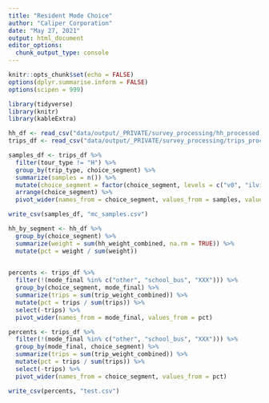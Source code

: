 ```yaml
---
title: "Resident Mode Choice"
author: "Caliper Corporation"
date: "May 27, 2021"
output: html_document
editor_options: 
  chunk_output_type: console
---
```


```r
knitr::opts_chunk$set(echo = FALSE)
options(dplyr.summarise.inform = FALSE)
options(scipen = 999)

library(tidyverse)
library(knitr)
library(kableExtra)
```

```r
hh_df <- read_csv("data/output/_PRIVATE/survey_processing/hh_processed.csv")
trips_df <- read_csv("data/output/_PRIVATE/survey_processing/trips_processed.csv")
```

```r
samples_df <- trips_df %>%
  filter(tour_type != "H") %>%
  group_by(trip_type, choice_segment) %>%
  summarize(samples = n()) %>%
  mutate(choice_segment = factor(choice_segment, levels = c("v0", "ilvi", "ilvs", "ihvi", "ihvs"), ordered = TRUE)) %>%
  arrange(choice_segment) %>%
  pivot_wider(names_from = choice_segment, values_from = samples, values_fill = 0)

write_csv(samples_df, "mc_samples.csv")
```

```r
hh_by_segment <- hh_df %>%
  group_by(choice_segment) %>%
  summarize(weight = sum(hh_weight_combined, na.rm = TRUE)) %>%
  mutate(pct = weight / sum(weight))
  

percents <- trips_df %>%
  filter(!(mode_final %in% c("other", "school_bus", "XXX"))) %>%
  group_by(choice_segment, mode_final) %>%
  summarize(trips = sum(trip_weight_combined)) %>%
  mutate(pct = trips / sum(trips)) %>%
  select(-trips) %>%
  pivot_wider(names_from = mode_final, values_from = pct)

percents <- trips_df %>%
  filter(!(mode_final %in% c("other", "school_bus", "XXX"))) %>%
  group_by(mode_final, choice_segment) %>%
  summarize(trips = sum(trip_weight_combined)) %>%
  mutate(pct = trips / sum(trips)) %>%
  select(-trips) %>%
  pivot_wider(names_from = choice_segment, values_from = pct)

write_csv(percents, "test.csv")
```

